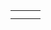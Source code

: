{{en/Scenarios by setting}}

{|
|-
|style="border:none;background:white"|
{{Scenario:(Don't) Hurt Your Eyes ;-)}}

|style="border:none;background:white"|
{{Scenario:Toy Train}}

|style="border:none;background:white"|
<!--{{Scenario:...}}-->

|-
|style="border:none;background:white"|
<!--{{Scenario:...}}-->

|style="border:none;background:white"|
<!--{{Scenario:...}}-->

|style="border:none;background:white"|
<!--{{Scenario:...}}-->

|}